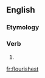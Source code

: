 ==English==

===Etymology===
{{suffix|flourish|est|lang=en}}

===Verb===
{{head|en|verb form}}

# {{en-archaic second-person singular of|flourish|lang=en}}

[[fr:flourishest]]